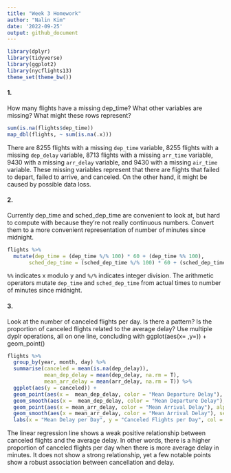 ```yaml
---
title: "Week 3 Homework"
author: "Nalin Kim"
date: '2022-09-25'
output: github_document
---
```


```r
library(dplyr)
library(tidyverse)
library(ggplot2)
library(nycflights13)
theme_set(theme_bw())
```

#### 1. 
How many flights have a missing dep_time? What other variables are missing? What might these rows represent?
```r
sum(is.na(flights$dep_time))
map_dbl(flights, ~ sum(is.na(.x)))
```
There are 8255 flights with a missing `dep_time` variable, 8255 flights with a missing `dep_delay` variable, 8713 flights with a missing `arr_time` variable, 9430 with a missing `arr_delay` variable, and 9430 with a missing `air_time` variable. These missing variables represent that there are flights that failed to depart, failed to arrive, and canceled. On the other hand, it might be caused by possible data loss.

#### 2. 
Currently dep_time and sched_dep_time are convenient to look at, but hard to compute with because they’re not really continuous numbers. Convert them to a more convenient representation of number of minutes since midnight.
```r
flights %>%
  mutate(dep_time = (dep_time %/% 100) * 60 + (dep_time %% 100),
       sched_dep_time = (sched_dep_time %/% 100) * 60 + (sched_dep_time %% 100))
```
`%%` indicates x modulo y and `%/%` indicates integer division. The arithmetic operators mutate `dep_time` and `sched_dep_time` from actual times to number of minutes since midnight.

#### 3. 
Look at the number of canceled flights per day. Is there a pattern? Is the proportion of canceled flights related to the average delay? Use multiple dyplr operations, all on one line, concluding with ggplot(aes(x= ,y=)) + geom_point()
```r
flights %>%
  group_by(year, month, day) %>%
  summarise(canceled = mean(is.na(dep_delay)),
            mean_dep_delay = mean(dep_delay, na.rm = T),
            mean_arr_delay = mean(arr_delay, na.rm = T)) %>%
  ggplot(aes(y = canceled)) +
  geom_point(aes(x =  mean_dep_delay, color = "Mean Departure Delay"), alpha = 0.5) +
  geom_smooth(aes(x =  mean_dep_delay, color = "Mean Departure Delay"), se = FALSE, method = "lm") + # regression line
  geom_point(aes(x = mean_arr_delay, color = "Mean Arrival Delay"), alpha = 0.5) +
  geom_smooth(aes(x = mean_arr_delay, color = "Mean Arrival Delay"), se = FALSE, method = "lm") + # regression line
  labs(x = "Mean Delay per Day", y = "Canceled Flights per Day", col = "Delay per Day")
```
The linear regression line shows a weak positive relationship between canceled flights and the average delay. In other words, there is a higher proportion of canceled flights per day when there is more average delay in minutes. It does not show a strong relationship, yet a few notable points show a robust association between cancellation and delay.